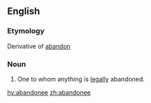 ==English==

===Etymology===
Derivative of [[abandon]]

===Noun===
{{en-noun}}

# {{law}} One to whom anything is [[legally]] abandoned.

[[hy:abandonee]]
[[zh:abandonee]]